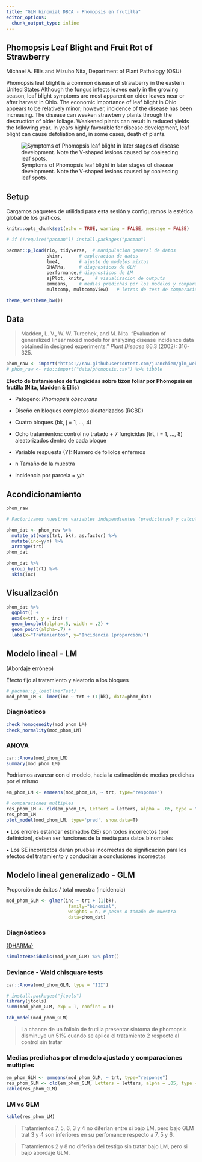 ```yaml
---
title: "GLM binomial DBCA - Phomopsis en frutilla"
editor_options: 
  chunk_output_type: inline
---
```


## Phomopsis Leaf Blight and Fruit Rot of Strawberry

Michael A. Ellis and Mizuho Nita, Department of Plant Pathology (OSU)

Phomopsis leaf blight is a common disease of strawberry in the eastern United States Although the fungus infects leaves early in the growing season, leaf blight symptoms are most apparent on older leaves near or after harvest in Ohio. The economic importance of leaf blight in Ohio appears to be relatively minor; however, incidence of the disease has been increasing. The disease can weaken strawberry plants through the destruction of older foliage. Weakened plants can result in reduced yields the following year. In years highly favorable for disease development, leaf blight can cause defoliation and, in some cases, death of plants.

![Symptoms of Phomopsis leaf blight in later stages of disease development. Note the V-shaped lesions caused by coalescing leaf spots.](img/phomopsis.png){fig-align="center"}

## Setup

Cargamos paquetes de utilidad para esta sesión y configuramos la estética global de los gráficos.

```r
knitr::opts_chunk$set(echo = TRUE, warning = FALSE, message = FALSE)

# if (!require("pacman")) install.packages("pacman")

pacman::p_load(rio, tidyverse,  # manipulacion general de datos
               skimr,      # exploracion de datos
               lme4,       # ajuste de modelos mixtos
               DHARMa,     # diagnosticos de GLM
               performance,# diagnosticos de LM 
               sjPlot, knitr,    # visualizacion de outputs
               emmeans,    # medias predichas por los modelos y comparaciones
               multcomp, multcompView)   # letras de test de comparaciones multiples

theme_set(theme_bw())
```

## Data

> Madden, L. V., W. W. Turechek, and M. Nita. "Evaluation of generalized linear mixed models for analyzing disease incidence data obtained in designed experiments." *Plant Disease* 86.3 (2002): 316-325.

```r
phom_raw <- import("https://raw.githubusercontent.com/juanchiem/glm_webinar/main/data/phomopsis.csv") %>% tibble
# phom_raw <- rio::import("data/phomopsis.csv") %>% tibble 
```

**Efecto de tratamientos de fungicidas sobre tizon foliar por Phomopsis en frutilla (Nita, Madden & Ellis)**

-   Patógeno: *Phomopsis obscurans*

-   Diseño en bloques completos aleatorizados (RCBD)

-   Cuatro bloques (bk, j = 1, ..., 4)

-   Ocho tratamientos: control no tratado + 7 fungicidas (trt, i = 1, ..., 8) aleatorizados dentro de cada bloque

-   Variable respuesta (Y): Numero de foliolos enfermos

-   n Tamaño de la muestra

-   Incidencia por parcela = y/n

## Acondicionamiento

```r
phom_raw  

# Factorizamos nuestros variables independientes (predictoras) y calculamos la incidencia en proporción 

phom_dat <- phom_raw %>% 
  mutate_at(vars(trt, bk), as.factor) %>% 
  mutate(inc=y/n) %>% 
  arrange(trt)
phom_dat
```

```r
phom_dat %>% 
  group_by(trt) %>% 
  skim(inc)
```

## Visualización

```r
phom_dat %>% 
  ggplot() + 
  aes(x=trt, y = inc) + 
  geom_boxplot(alpha=.5, width = .2) + 
  geom_point(alpha=.7) + 
  labs(x="Tratamientos", y="Incidencia (proporción)")
```

## Modelo lineal - LM

(Abordaje erróneo)

Efecto fijo al tratamiento y aleatorio a los bloques

```r
# pacman::p_load(lmerTest)
mod_phom_LM <- lmer(inc ~ trt + (1|bk), data=phom_dat)
```

### Diagnósticos

```r
check_homogeneity(mod_phom_LM)
check_normality(mod_phom_LM)
```
### ANOVA

```r
car::Anova(mod_phom_LM)
summary(mod_phom_LM)
```
Podriamos avanzar con el modelo, hacia la estimación de medias predichas por el mismo

```r
em_phom_LM <- emmeans(mod_phom_LM, ~ trt, type="response")

# comparaciones multiples 
res_phom_LM <- cld(em_phom_LM, Letters = letters, alpha = .05, type = "response")
res_phom_LM
plot_model(mod_phom_LM, type='pred', show.data=T)
```

• Los errores estándar estimados (SE) son todos incorrectos (por definición), deben ser funciones de la media para datos binomiales

• Los SE incorrectos darán pruebas incorrectas de significación para los efectos del tratamiento y conducirán a conclusiones incorrectas

## Modelo lineal generalizado - GLM

Proporción de éxitos / total muestra (incidencia)

```r
mod_phom_GLM <- glmer(inc ~ trt + (1|bk), 
                       family="binomial", 
                       weights = n, # pesos o tamaño de muestra
                       data=phom_dat)
```

### Diagnósticos

[{DHARMa}](https://cran.r-project.org/web/packages/DHARMa/vignettes/DHARMa.html#goodness-of-fit-tests-on-the-scaled-residuals)

```r
simulateResiduals(mod_phom_GLM) %>% plot()
```

### Deviance - Wald chisquare tests

```r
car::Anova(mod_phom_GLM, type = "III")
```

```r
# install.packages("jtools")
library(jtools)
summ(mod_phom_GLM, exp = T, confint = T)
```

```r
tab_model(mod_phom_GLM)
```

> La chance de un foliolo de frutilla presentar sintoma de phomopsis disminuye un 51% cuando se aplica el tratamiento 2 respecto al control sin tratar

### Medias predichas por el modelo ajustado y comparaciones multiples

```r
em_phom_GLM <- emmeans(mod_phom_GLM, ~ trt, type="response")
res_phom_GLM <- cld(em_phom_GLM, Letters = letters, alpha = .05, type = "response")
kable(res_phom_GLM)
```

### LM vs GLM

```r
kable(res_phom_LM)
```

> Tratamientos 7, 5, 6, 3 y 4 no diferían entre si bajo LM, pero bajo GLM trat 3 y 4 son inferiores en su perfomance respecto a 7, 5 y 6.

> Tratamientos 2 y 8 no diferian del testigo sin tratar bajo LM, pero si bajo abordaje GLM.
